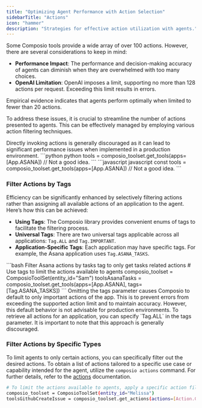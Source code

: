 ```yaml
---
title: "Optimizing Agent Performance with Action Selection"
sidebarTitle: "Actions"
icon: "hammer"
description: "Strategies for effective action utilization with agents."
---
```


Some Composio tools provide a wide array of over 100 actions. However, there are several considerations to keep in mind:

- **Performance Impact**: The performance and decision-making accuracy of agents can diminish when they are overwhelmed with too many choices.
- **OpenAI Limitation**: OpenAI imposes a limit, supporting no more than 128 actions per request. Exceeding this limit results in errors.
  
<Info>Empirical evidence indicates that agents perform optimally when limited to fewer than 20 actions.</Info>

To address these issues, it is crucial to streamline the number of actions presented to agents. This can be effectively managed by employing various action filtering techniques.


<Warning>
    Directly invoking actions is generally discouraged as it can lead to significant performance issues when implemented in a production environment.
    <CodeGroup>
    ```python python
    tools = composio_toolset.get_tools(apps=[App.ASANA])
    // Not a good idea.
    ```
    ```javascript javascript
    const tools = composio_toolset.get_tools(apps=[App.ASANA])
    // Not a good idea.
    ```
    </CodeGroup>
</Warning>


### Filter Actions by Tags

Efficiency can be significantly enhanced by selectively filtering actions rather than assigning all available actions of an application to the agent. Here’s how this can be achieved:

- **Using Tags**: The Composio library provides convenient enums of tags to facilitate the filtering process.
- **Universal Tags**: There are two universal tags applicable across all applications: `Tag.ALL` and `Tag.IMPORTANT`.
- **Application-Specific Tags**: Each application may have specific tags. For example, the Asana application uses `Tag.ASANA_TASKS`.

<CodeGroup>
```bash Filter Asana actions by tasks tag to only get tasks related actions
# Use tags to limit the actions available to agents
composio_toolset = ComposioToolSet(entity_id="Sam")
toolsAsanaTasks = composio_toolset.get_tools(apps=[App.ASANA], tags=[Tag.ASANA_TASKS])
```
</CodeGroup>

<Warning>
    Omitting the tags parameter causes Composio to default to only important actions of the app. This is to prevent errors from exceeding the supported action limit and to maintain accuracy. However, this default behavior is not advisable for production environments.
</Warning>

<Note>
    To retrieve all actions for an application, you can specify `Tag.ALL` in the tags parameter. It is important to note that this approach is generally discouraged.
</Note>

### Filter Actions by Specific Types
To limit agents to only certain actions, you can specifically filter out the desired actions.
<Note> To obtain a list of actions tailored to a specific use case or capability intended for the agent, utilize the `composio actions` command. For further details, refer to the [actions](/sdk/cli/actions) documentation.</Note>
<CodeGroup>
```bash Filter Github Create Issue action
# To limit the actions available to agents, apply a specific action filter
composio_toolset = ComposioToolSet(entity_id="Melissa")
toolsGithubCreateIssue = composio_toolset.get_actions(actions=[Action.GITHUB_CREATE_ISSUE])
```
</CodeGroup>
